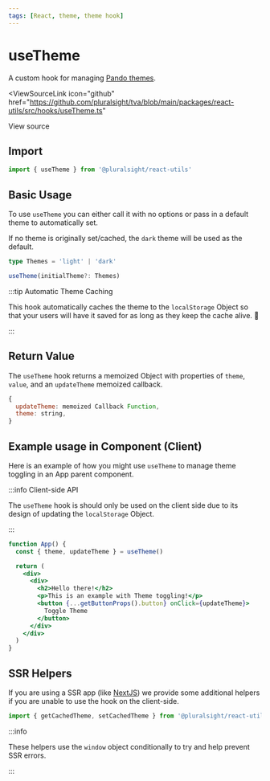 ```yaml
---
tags: [React, theme, theme hook]
---
```



# useTheme

A custom hook for managing [Pando themes](../tokens/colors.mdx#themes).

<ViewSourceLink
  icon="github"
  href="https://github.com/pluralsight/tva/blob/main/packages/react-utils/src/hooks/useTheme.ts"
>
  View source
</ViewSourceLink>

## Import

```javascript
import { useTheme } from '@pluralsight/react-utils'
```

## Basic Usage

To use `useTheme` you can either call it with no options or pass in a default theme to automatically set.

If no theme is originally set/cached, the `dark` theme will be used as the default.

```typescript
type Themes = 'light' | 'dark'

useTheme(initialTheme?: Themes)
```

:::tip Automatic Theme Caching

This hook automatically caches the theme to the `localStorage` Object so that your users will have it saved for as long as they keep the cache alive. :tada:

:::

## Return Value

The `useTheme` hook returns a memoized Object with properties of `theme`, `value`, and an `updateTheme` memoized callback.

```jsx title="useTheme return value"
{
  updateTheme: memoized Callback Function,
  theme: string,
}
```

## Example usage in Component (Client)

Here is an example of how you might use `useTheme` to manage theme toggling in an App parent component.

:::info Client-side API

The `useTheme` hook is should only be used on the client side due to its design
of updating the `localStorage` Object.

:::

```jsx showLineNumbers {2}
function App() {
  const { theme, updateTheme } = useTheme()

  return (
    <div>
      <div>
        <h2>Hello there!</h2>
        <p>This is an example with Theme toggling!</p>
        <button {...getButtonProps().button} onClick={updateTheme}>
          Toggle Theme
        </button>
      </div>
    </div>
  )
}
```

## SSR Helpers

If you are using a SSR app (like [NextJS](https://nextjs.org/)) we provide some
additional helpers if you are unable to use the hook on the client-side.

```javascript
import { getCachedTheme, setCachedTheme } from '@pluralsight/react-utils'
```

:::info

These helpers use the `window` object conditionally to try and help prevent
SSR errors.

:::
